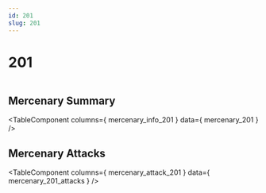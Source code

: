 ```yaml
---
id: 201
slug: 201
---
```



# 201

<div style = {{ display: "flex" }}>
    <Image img={require('@site/static/img/mercenaries/illust/thum_char_view_n_201.jpg')}/>
    
</div>

## Mercenary Summary

<TableComponent
  columns={ mercenary_info_201 }
  data={ mercenary_201 }
/>

## Mercenary Attacks

<TableComponent
  columns={ mercenary_attack_201 }
  data={ mercenary_201_attacks }
/>